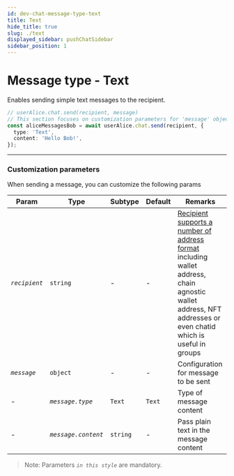```yaml
---
id: dev-chat-message-type-text
title: Text
hide_title: true
slug: ./text
displayed_sidebar: pushChatSidebar
sidebar_position: 1
---
```


# Message type - Text
Enables sending simple text messages to the recipient.

<head>
  <title>Message Type - Text | Push Chat | Push Documentation</title>
</head>


<Tabs className="codetabs" groupId="code-examples">
  <TabItem value="js" attributes={{className: "codetab js"}} default>
    

  ```typescript
  // userAlice.chat.send(recipient, message)
  // This section focuses on customization parameters for 'message' object
  const aliceMessagesBob = await userAlice.chat.send(recipient, {
    type: 'Text',
    content: 'Hello Bob!',
  });
  ```

  </TabItem>
</Tabs>

---

### Customization parameters
When sending a message, you can customize the following params

| Param                  | Type                   | Subtype                                         | Default | Remarks                                                                             |
| ---------------------- | ---------------------- |------------------------------------------------ | ------- | ----------------------------------------------------------------------------------- |
| _`recipient`_             | `string`               | -                                               | -       | [Recipient supports a number of address format](./dev/chat/build/types-of-recipient) including wallet address, chain agnostic wallet address, NFT addresses or even chatid which is useful in groups |
| _`message`_            | `object`               | -                                               | -       | Configuration for message to be sent                                                |
| -                      | _`message.type`_       | `Text`                                          | `Text`  | Type of message content                                                             |
| -                      | _`message.content`_    | `string`                                        | -       | Pass plain text in the message content                                              |

> Note: Parameters _`in this style`_ are mandatory.